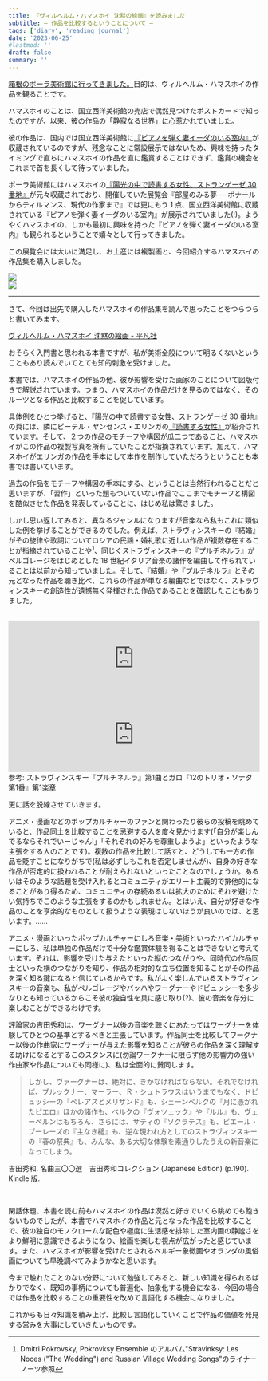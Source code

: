 ```yaml
---
title: 『ヴィルヘルム・ハマスホイ 沈黙の絵画』を読みました
subtitle: — 作品を比較するということについて —
tags: ['diary', 'reading journal']
date: '2023-06-25'
#lastmod: ''
draft: false
summary: ''
---
```


[箱根のポーラ美術館に行ってきました。](https://twitter.com/reiji990/status/1667502431306149890?s=20)目的は、ヴィルヘルム・ハマスホイの作品を観ることです。

ハマスホイのことは、国立西洋美術館の売店で偶然見つけたポストカードで知ったのですが、以来、彼の作品の「静寂なる世界」に心惹かれていました。

彼の作品は、国内では国立西洋美術館に[『ピアノを弾く妻イーダのいる室内』](https://collection.nmwa.go.jp/P.2008-0003.html)が収蔵されているのですが、残念なことに常設展示ではないため、興味を持ったタイミングで直ちにハマスホイの作品を直に鑑賞することはできず、鑑賞の機会をこれまで首を長くして待っていました。

ポーラ美術館にはハマスホイの[『陽光の中で読書する女性、ストランゲーゼ 30 番地』](https://www.polamuseum.or.jp/collection/020-0004/)が元々収蔵されており、開催していた展覧会『部屋のみる夢 ― ボナールからティルマンス、現代の作家まで』では更にもう 1 点、国立西洋美術館に収蔵されている『ピアノを弾く妻イーダのいる室内』が展示されていました(!)。ようやくハマスホイの、しかも最初に興味を持った『ピアノを弾く妻イーダのいる室内』も観られるということで嬉々として行ってきました。

この展覧会には大いに満足し、お土産には複製画と、今回紹介するハマスホイの作品集を購入しました。

<div className="-mx-2 flex flex-wrap overflow-hidden xl:-mx-2">
  <div className="my-1 w-full overflow-hidden px-2 xl:my-1 xl:w-1/2 xl:px-2">
    <img
      art="ポーラ美術館の展覧会『部屋のみる夢 ― ボナールからティルマンス、現代の作家まで』の看板"
      src="/static/images/Vilhelm-Hammershøi/IMG_3563.JPEG"
    />
  </div>
  <div className="my-1 w-full overflow-hidden px-2 xl:my-1 xl:w-1/2 xl:px-2">
    <img
      art="展覧会『部屋のみる夢 ― ボナールからティルマンス、現代の作家まで』で展示されたヴィルヘルム・ハマスホイの作品の一覧。『陽光の中で読書する女性、ストランゲーゼ 30 番地』と『ピアノを弾く妻イーダのいる室内』についての情報"
      src="/static/images/Vilhelm-Hammershøi/IMG_3581.JPEG"
    />
  </div>
</div>

---

さて、今回は出先で購入したハマスホイの作品集を読んで思ったことをつらつらと書いてみます。

[ヴィルヘルム・ハマスホイ 沈黙の絵画 - 平凡社](https://www.heibonsha.co.jp/book/b487311.html)

おそらく入門書と思われる本書ですが、私が美術全般について明るくないということもあり読んでいてとても知的刺激を受けました。

本書では、ハマスホイの作品の他、彼が影響を受けた画家のことについて図版付きで解説されています。つまり、ハマスホイの作品だけを見るのではなく、そのルーツとなる作品と比較することを促しています。

具体例をひとつ挙げると、『陽光の中で読書する女性、ストランゲーゼ 30 番地』の頁には、隣にピーテル・ヤンセンス・エリンガの[『読書する女性』](https://www.metmuseum.org/art/collection/search/333797)が紹介されています。そして、２つの作品のモチーフや構図が瓜二つであること、ハマスホイがこの作品の複製写真を所有していたことが指摘されています。加えて、ハマスホイがエリンガの作品を手本にして本作を制作していただろうということも本書では書いています。

過去の作品をモチーフや構図の手本にする、ということは当然行われることだと思いますが、「習作」といった題もついていない作品でここまでモチーフと構図を酷似させた作品を発表していることに、はじめ私は驚きました。

しかし思い返してみると、異なるジャンルになりますが音楽なら私もこれに類似した例を挙げることができるのでした。例えば、ストラヴィンスキーの『結婚』がその旋律や歌詞についてロシアの民謡・婚礼歌に近しい作品が複数存在することが指摘されていることや[^1]、同じくストラヴィンスキーの『プルチネルラ』がペルゴレージをはじめとした 18 世紀イタリア音楽の諸作を編曲して作られていることは以前から知っていました。そして、『結婚』や『プルチネルラ』とその元となった作品を聴き比べ、これらの作品が単なる編曲などではなく、ストラヴィンスキーの創造性が遺憾無く発揮された作品であることを確認したこともありました。

<br />

<iframe
  style={{ borderRadius: '12px' }}
  src="https://open.spotify.com/embed/track/7wzpKWFjarY4OfKxLh2YVx?utm_source=generator&theme=0"
  width="100%"
  height="152"
  frameBorder="0"
  allowfullscreen=""
  allow="autoplay; clipboard-write; encrypted-media; fullscreen; picture-in-picture"
  loading="lazy"
></iframe>

<iframe
  style={{ borderRadius: '12px' }}
  src="https://open.spotify.com/embed/track/2sgMRL1IHhNytT5pFEQGhG?utm_source=generator&theme=0"
  width="100%"
  height="152"
  frameBorder="0"
  allowfullscreen=""
  allow="autoplay; clipboard-write; encrypted-media; fullscreen; picture-in-picture"
  loading="lazy"
></iframe>

<Caption>
  参考: ストラヴィンスキー『プルチネルラ』第1曲とガロ『12のトリオ・ソナタ 第1番』第1楽章
</Caption>

<br />

更に話を脱線させていきます。

アニメ・漫画などのポップカルチャーのファンと関わったり彼らの投稿を眺めていると、作品同士を比較することを忌避する人を度々見かけます(「自分が楽しんでるならそれでいーじゃん!」「それぞれの好みを尊重しようよ」といったような主張をする人のことです)。複数の作品を比較して話すと、どうしても一方の作品を貶すことになりがちで(私は必ずしもこれを否定しませんが)、自身の好きな作品が否定的に扱われることが耐えられないといったことなのでしょうか。あるいはそのような話題を受け入れるとコミュニティがエリート主義的で排他的になることがあり得るため、コミュニティの存続あるいは拡大のためにそれを避けたい気持ちでこのような主張をするのかもしれません。とはいえ、自分が好きな作品のことを享楽的なものとして扱うような表現はしないほうが良いのでは、と思います。......

アニメ・漫画といったポップカルチャーにしろ音楽・美術といったハイカルチャーにしろ、私は単独の作品だけで十分な鑑賞体験を得ることはできないと考えています。それは、影響を受けた与えたといった縦のつながりや、同時代の作品同士といった横のつながりを知り、作品の相対的な立ち位置を知ることがその作品を深く知る鍵になると信じているからです。私がよく楽しんでいるストラヴィンスキーの音楽も、私がペルゴレージやバッハやワーグナーやドビュッシーを多少なりとも知っているからこそ彼の独自性を具に感じ取り(?)、彼の音楽を存分に楽しむことができるわけです。

評論家の吉田秀和は、ワーグナー以後の音楽を聴くにあたってはワーグナーを体験してひとつの基準とするべきと主張しています。作品同士を比較してワーグナー以後の作曲家にワーグナーが与えた影響を知ることが彼らの作品を深く理解する助けになるとするこのスタンスに(勿論ワーグナーに限らず他の影響力の強い作曲家や作品についても同様に)、私は全面的に賛同します。

> しかし、ヴァーグナーは、絶対に、きかなければならない。それでなければ、ブルックナー、マーラー、Ｒ・シュトラウスはいうまでもなく、ドビュッシーの『ペレアスとメリザンド』も、シェーンベルクの『月に憑かれたピエロ』ほかの諸作も、ベルクの『ヴォツェック』や『ルル』も、ヴェーベルンはもちろん、さらには、サティの『ソクラテス』も、ピエール・ブーレーズの『主なき槌』も、逆な現われ方としてのストラヴィンスキーの『春の祭典』も、みんな、ある大切な体験を素通りしたうえの新音楽になってしまう。

<Source>吉田秀和. 名曲三〇〇選　吉田秀和コレクション (Japanese Edition) (p.190). Kindle 版.</Source>

<br />

閑話休題、本書を読む前もハマスホイの作品は漠然と好きでいくら眺めても飽きないものでしたが、本書でハマスホイの作品と元となった作品を比較することで、彼の独自のモノクロームな配色や極度に生活感を排除した室内画の静謐さをより鮮明に意識できるようになり、絵画を楽しむ視点が広がったと感じています。また、ハマスホイが影響を受けたとされるベルギー象徴画やオランダの風俗画についても早晩調べてみようかなと思います。

今まで触れたことのない分野について勉強してみると、新しい知識を得られるばかりでなく、既知の事柄についても普遍化、抽象化する機会になる、今回の場合では作品を比較することの重要性を改めて言語化する機会になりました。

これからも日々知識を積み上げ、比較し言語化していくことで作品の価値を発見する営みを大事にしていきたいものです。

[^1]: Dmitri Pokrovsky, Pokrovksy Ensemble のアルバム"Stravinksy: Les Noces ("The Wedding") and Russian Village Wedding Songs"のライナーノーツ参照
